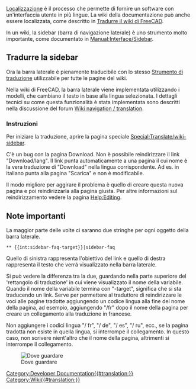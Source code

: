 <languages/>
[[Localisation/it|Localizzazione]] è il processo che permette di fornire un software con un'interfaccia utente in più lingue.
La wiki della documentazione può anche essere localizzata, come descritto in [[Localisation/it#Tradurre il wiki|Tradurre il wiki di FreeCAD]].

In un wiki, la sidebar (barra di navigazione laterale) è uno strumento molto importante, come documentato in [http://www.mediawiki.org/wiki/Manual:Interface/Sidebar Manual:Interface/Sidebar].

<span id="Translate_the_sidebar"></span>
==Tradurre la sidebar==

Ora la barra laterale è pienamente traducibile con lo stesso [http://www.mediawiki.org/wiki/Help:Extension:Translate Strumento di traduzione] utilizzabile per tutte le pagine del wiki.

<div class="mw-translate-fuzzy">
Nella wiki di FreeCAD, la barra laterale viene implementata utilizzando i modelli, che cambiano il testo in base alla lingua selezionata.
I dettagli tecnici su come questa funzionalità è stata implementata sono descritti nella discussione del forum [http://forum.freecadweb.org/viewtopic.php?f=21&t=9687&start=10#p80441 Wiki navigation / translation].
</div>

<span id="Instructions"></span>
===Instruzioni===

Per iniziare la traduzione, aprire la pagina speciale [[Special:Translate/wiki-sidebar]].

C'è un bug con la pagina Download. Non è possibile reindirizzare il link "Download/lang". Il link punta automaticamente a una pagina il cui nome è la vera traduzione di "Download" nella lingua corrispondente. Ad es. in italiano punta alla pagina "Scarica" e non è modificabile.

Il modo migliore per aggirare il problema è quello di creare questa nuova pagina e poi reindirizzarla alla pagina giusta. Per altre informazioni sul reindirizzamento vedere la pagina [[Help:Editing/it|Help:Editing]].

<span id="Important_notes"></span>
==Note importanti==

La maggior parte delle volte ci saranno due stringhe per ogni oggetto della barra laterale.

 <nowiki>** {{int:sidebar-faq-target}}|sidebar-faq</nowiki>

Quello di sinistra rappresenta l'obiettivo del link e quello di destra rappresenta il testo che verrà visualizzato nella barra laterale.

Si può vedere la differenza tra la due, guardando nella parte superiore del 'rettangolo di traduzione' in cui viene visualizzato il nome della variabile.
Quando il nome della variabile termina con "-target", significa che si sta traducendo un link. Serve per permettere al traduttore di reindirizzare le voci alle pagine tradotte aggiungendo un codice lingua alla fine del nome della pagina, ad esempio, aggiungendo "/fr" dopo il nome della pagina per creare un collegamento alla traduzione in francese.

Non aggiungere i codici lingua "/ fr", "/ de", "/ es", "/ ru", ecc., se la pagina tradotta non esiste in quella lingua, si interrompe il collegamento. In questo caso, non scrivere nient'altro che il nome della pagina, altrimenti si interrompe il collegamento.

[[File:Translate-sidebar-instruction.png|left|Dove guardare]]

[[Category:Developer Documentation{{#translation:}}]]
[[Category:Wiki{{#translation:}}]]
{{clear}}